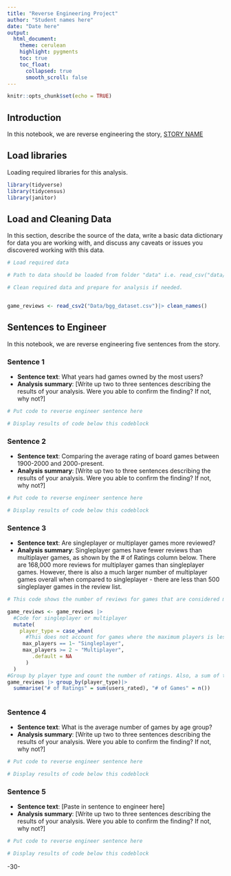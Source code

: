```yaml
---
title: "Reverse Engineering Project"
author: "Student names here"
date: "Date here"
output:
  html_document:
    theme: cerulean
    highlight: pygments
    toc: true
    toc_float:
      collapsed: true
      smooth_scroll: false
---
```


```r
knitr::opts_chunk$set(echo = TRUE)
```

## Introduction

In this notebook, we are reverse engineering the story, [STORY NAME](STORY%20URL)

## Load libraries

Loading required libraries for this analysis.

```r

library(tidyverse)
library(tidycensus)
library(janitor)
```

## Load and Cleaning Data

In this section, describe the source of the data, write a basic data dictionary for data you are working with, and discuss any caveats or issues you discovered working with this data.

```r
# Load required data

# Path to data should be loaded from folder "data" i.e. read_csv("data/name_of_data.csv")

# Clean required data and prepare for analysis if needed. 


game_reviews <- read_csv2("Data/bgg_dataset.csv")|> clean_names()


```

## Sentences to Engineer

In this notebook, we are reverse engineering five sentences from the story.

### Sentence 1

-   **Sentence text**: What years had games owned by the most users?
-   **Analysis summary**: [Write up two to three sentences describing the results of your analysis. Were you able to confirm the finding? If not, why not?]

```r
# Put code to reverse engineer sentence here

# Display results of code below this codeblock

```

### Sentence 2

-   **Sentence text**: Comparing the average rating of board games between 1900-2000 and 2000-present.
-   **Analysis summary**: [Write up two to three sentences describing the results of your analysis. Were you able to confirm the finding? If not, why not?]

```r
# Put code to reverse engineer sentence here

# Display results of code below this codeblock

```

### Sentence 3

-   **Sentence text**: Are singleplayer or multiplayer games more reviewed?
-   **Analysis summary**: Singleplayer games have fewer reviews than multiplayer games, as shown by the \# of Ratings column below. There are 168,000 more reviews for multiplayer games than singleplayer games. However, there is also a much larger number of multiplayer games overall when compared to singleplayer - there are less than 500 singleplayer games in the review list.

```r
# This code shows the number of reviews for games that are considered multiplayer (2 or more players) compared to those that are considered singleplayer (no more than 1 player)

game_reviews <- game_reviews |>
  #Code for singleplayer or multiplayer
  mutate(
    player_type = case_when(
      #This does not account for games where the maximum players is less than 0 because some have a min_players that is more than 1. 
     max_players == 1~ "Singleplayer",
     max_players >= 2 ~ "Multiplayer",
        .default = NA
      )
  )
#Group by player type and count the number of ratings. Also, a sum of the number of games considered multiplayer and singleplayer for context. 
game_reviews |> group_by(player_type)|>
  summarise("# of Ratings" = sum(users_rated), "# of Games" = n())
  

```

### Sentence 4

-   **Sentence text**: What is the average number of games by age group?
-   **Analysis summary**: [Write up two to three sentences describing the results of your analysis. Were you able to confirm the finding? If not, why not?]

```r
# Put code to reverse engineer sentence here

# Display results of code below this codeblock

```

### Sentence 5

-   **Sentence text**: [Paste in sentence to engineer here]
-   **Analysis summary**: [Write up two to three sentences describing the results of your analysis. Were you able to confirm the finding? If not, why not?]

```r
# Put code to reverse engineer sentence here

# Display results of code below this codeblock

```

-30-
